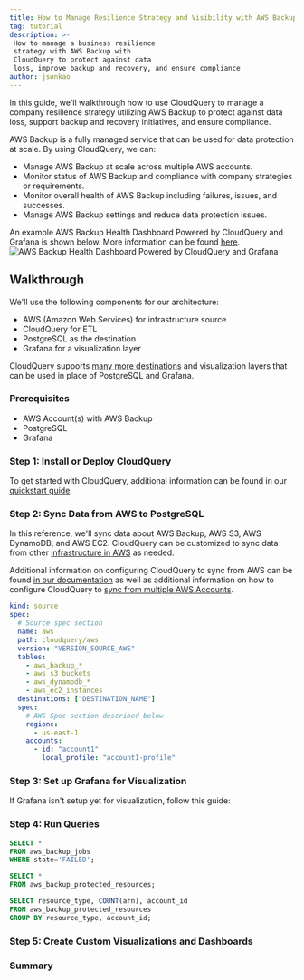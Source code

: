 ```yaml
---
title: How to Manage Resilience Strategy and Visibility with AWS Backup and CloudQuery
tag: tutorial
description: >-
 How to manage a business resilience
 strategy with AWS Backup with
 CloudQuery to protect against data
 loss, improve backup and recovery, and ensure compliance
author: jsonkao
---
```



<HowToGuideHeader/>

In this guide, we'll walkthrough how to use CloudQuery to manage a company resilience strategy utilizing AWS Backup to protect against data loss, support backup and recovery initiatives, and ensure compliance.

AWS Backup is a fully managed service that can be used for data protection at scale.  By using CloudQuery, we can:
* Manage AWS Backup at scale across multiple AWS accounts.
* Monitor status of AWS Backup and compliance with company strategies or requirements.
* Monitor overall health of AWS Backup including failures, issues, and successes.
* Manage AWS Backup settings and reduce data protection issues.

An example AWS Backup Health Dashboard Powered by CloudQuery and Grafana is shown below.  More information can be found [here](/register_for_cloud).
![AWS Backup Health Dashboard Powered by CloudQuery and Grafana](/images/how-to-guides/manage-resilience-with-aws-backup/backuphealthdashboard.png)

## Walkthrough

We'll use the following components for our architecture:
* AWS (Amazon Web Services) for infrastructure source
* CloudQuery for ETL
* PostgreSQL as the destination
* Grafana for a visualization layer

CloudQuery supports [many more destinations](/docs/plugins/destinations/overview) and visualization layers that can be used in place of PostgreSQL and Grafana.  

### Prerequisites

* AWS Account(s) with AWS Backup
* PostgreSQL 
* Grafana

### Step 1: Install or Deploy CloudQuery

To get started with CloudQuery, additional information can be found in our [quickstart guide](/docs/quickstart/macOS).

### Step 2: Sync Data from AWS to PostgreSQL

In this reference, we'll sync data about AWS Backup, AWS S3, AWS DynamoDB, and AWS EC2.  CloudQuery can be customized to sync data from other [infrastructure in AWS](/docs/plugins/sources/aws/tables) as needed.

Additional information on configuring CloudQuery to sync from AWS can be found [in our documentation](/docs/plugins/sources/aws/configuration) as well as additional information on how to configure CloudQuery to [sync from multiple AWS Accounts](/docs/plugins/sources/aws/multi-account).

```yaml copy
kind: source
spec:
  # Source spec section
  name: aws
  path: cloudquery/aws
  version: "VERSION_SOURCE_AWS"
  tables: 
    - aws_backup_*
    - aws_s3_buckets
    - aws_dynamodb_*
    - aws_ec2_instances
  destinations: ["DESTINATION_NAME"]
  spec: 
    # AWS Spec section described below
    regions: 
      - us-east-1
    accounts:
      - id: "account1"
        local_profile: "account1-profile"
```

### Step 3: Set up Grafana for Visualization

If Grafana isn't setup yet for visualization, follow this guide:


### Step 4: Run Queries 

```sql
SELECT * 
FROM aws_backup_jobs
WHERE state='FAILED';
```

```sql
SELECT * 
FROM aws_backup_protected_resources;
```

```sql
SELECT resource_type, COUNT(arn), account_id 
FROM aws_backup_protected_resources
GROUP BY resource_type, account_id;
```

### Step 5: Create Custom Visualizations and Dashboards

### Summary
